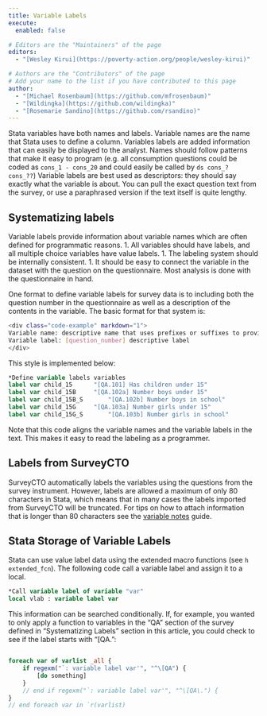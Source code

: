 ```yaml
---
title: Variable Labels
execute: 
  enabled: false

# Editors are the "Maintainers" of the page
editors:
  - "[Wesley Kirui](https://poverty-action.org/people/wesley-kirui)"

# Authors are the "Contributors" of the page
# Add your name to the list if you have contributed to this page
author:
  - "[Michael Rosenbaum](https://github.com/mfrosenbaum)"
  - "[Wildingka](https://github.com/wildingka)"
  - "[Rosemarie Sandino](https://github.com/rsandino)"
---
```


Stata variables have both names and labels. Variable names are the name that Stata uses to define a column. Variables labels are added information that can easily be displayed to the analyst. Names should follow patterns that make it easy to program (e.g. all consumption questions could be coded as `cons_1 - cons_20` and could easily be called by `ds cons_? cons_??`) Variable labels are best used as descriptors: they should say exactly what the variable is about. You can pull the exact question text from the survey, or use a paraphrased version if the text itself is quite lengthy. 

## Systematizing labels

Variable labels provide information about variable names which are often defined for programmatic reasons. 
1.	All variables should have labels, and all multiple choice variables have value labels.
1.	The labeling system should be internally consistent.
1.	It should be easy to connect the variable in the dataset with the question on the questionnaire. Most analysis is done with the questionnaire in hand.

One format to define variable labels for survey data is to including both the question number in the questionnaire as well as a description of the contents in the variable. The basic format for that system is:

```bash
<div class="code-example" markdown="1">
Variable name: descriptive name that uses prefixes or suffixes to provide patterns
Variable label: [question_number] descriptive label
</div>
```
This style is implemented below: 

```stata
*Define variable labels variables
label var child_15		"[QA.101] Has children under 15"
label var child_15B		"[QA.102a] Number boys under 15"
label var child_15B_S		"[QA.102b] Number boys in school"
label var child_15G		"[QA.103a] Number girls under 15"
label var child_15G_S		"[QA.103b] Number girls in school"
```
Note that this code aligns the variable names and the variable labels in the text. This makes it easy to read the labeling as a programmer.

## Labels from SurveyCTO

SurveyCTO automatically labels the variables using the questions from the survey instrument. However, labels are allowed a maximum of only 80 characters in Stata, which means that in many cases the labels imported from SurveyCTO will be truncated.  For tips on how to attach information that is longer than 80 characters see the [variable notes](https://povertyaction.github.io/guides/cleaning/documentation/variablenotes/) guide.

## Stata Storage of Variable Labels

Stata can use value label data using the extended macro functions (see `h extended_fcn`). The following code call a variable label and assign it to a local.

```stata
*Call variable label of variable "var"
local vlab : variable label var
```
This information can be searched conditionally. If, for example, you wanted to only apply a function to variables in the "QA" section of the survey defined in "Systematizing Labels" section in this article, you could check to see if the label starts with "[QA.":

```stata

foreach var of varlist _all {
	if regexm("`: variable label var'", "^\[QA") {
		[do something]
	}
	// end if regexm("`: variable label var'", "^\[QA\.") {
}
// end foreach var in `r(varlist)
```